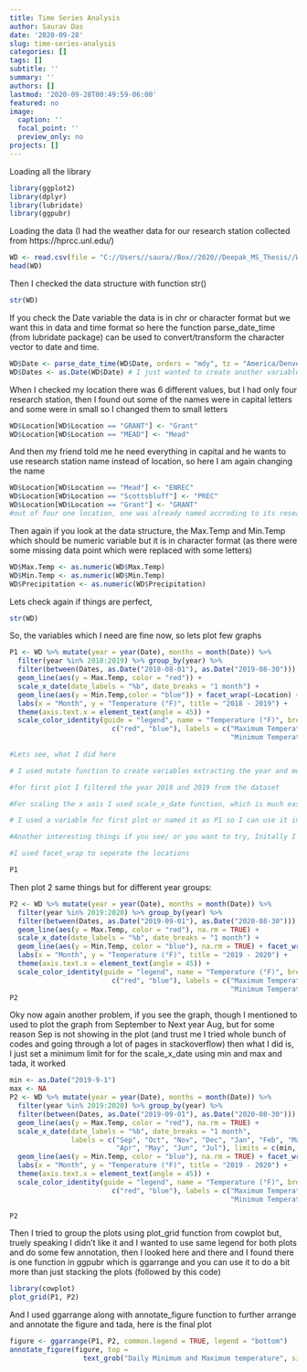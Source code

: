 ```yaml
---
title: Time Series Analysis
author: Saurav Das
date: '2020-09-28'
slug: time-series-analysis
categories: []
tags: []
subtitle: ''
summary: ''
authors: []
lastmod: '2020-09-28T00:49:59-06:00'
featured: no
image:
  caption: ''
  focal_point: ''
  preview_only: no
projects: []
---
```

Loading all the library

```r
library(ggplot2)
library(dplyr)
library(lubridate)
library(ggpubr)
```

Loading the data (I had the weather data for our research station collected from https://hprcc.unl.edu/)

```r
WD <- read.csv(file = "C://Users//saura//Box//2020//Deepak_MS_Thesis//Weather_Data.csv", header = TRUE, sep = ",")
head(WD)
```

Then I checked the data structure with function str()

```r
str(WD)
```

If you check the Date variable the data is in chr or character format but we want this in data and time format so here the function parse_date_time (from lubridate package) can be used to convert/transform the character vector to date and time.

```r
WD$Date <- parse_date_time(WD$Date, orders = "mdy", tz = "America/Denver")
WD$Dates <- as.Date(WD$Date) # I just wanted to create another variable column naming Dates from the Date variable, so I don't much mess up with the original colum while wrangling (and truley speaking which is actually not necessary you can easily extract the time series data with lubridate package once it is converted to posiXct format)
```

When I checked my location there was 6 different values, but I had only four research station, then I found out some of the names were in capital letters and some were in small so I changed them to small letters

```r
WD$Location[WD$Location == "GRANT"] <- "Grant"
WD$Location[WD$Location == "MEAD"] <- "Mead"
```

And then my friend told me he need everything in capital and he wants to use research station name instead of location, so here I am again changing the name

```r
WD$Location[WD$Location == "Mead"] <- "ENREC"
WD$Location[WD$Location == "Scottsbluff"] <- "PREC"
WD$Location[WD$Location == "Grant"] <- "GRANT"
#out of four one location, one was already named accroding to its research station, so I didn't changed (it was HPAL: High Plains Agricultural Lab, Sidney, NE)
```

Then again if you look at the data structure, the Max.Temp and Min.Temp which should be numeric variable but it is in character format (as there were some missing data point which were replaced with some letters)

```r
WD$Max.Temp <- as.numeric(WD$Max.Temp)
WD$Min.Temp <- as.numeric(WD$Min.Temp)
WD$Precipitation <- as.numeric(WD$Precipitation)
```

Lets check again if things are perfect,

```r
str(WD)
```

So, the variables which I need are fine now, so lets plot few graphs

```r
P1 <- WD %>% mutate(year = year(Date), months = month(Date)) %>% 
  filter(year %in% 2018:2019) %>% group_by(year) %>% 
  filter(between(Dates, as.Date("2018-08-01"), as.Date("2019-08-30"))) %>% ggplot(aes(Dates)) + 
  geom_line(aes(y = Max.Temp, color = "red")) + 
  scale_x_date(date_labels = "%b", date_breaks = "1 month") + 
  geom_line(aes(y = Min.Temp,color = "blue")) + facet_wrap(~Location) +
  labs(x = "Month", y = "Temperature (°F)", title = "2018 - 2019") + 
  theme(axis.text.x = element_text(angle = 45)) +
  scale_color_identity(guide = "legend", name = "Temperature (°F)", breaks = 
                         c("red", "blue"), labels = c("Maximum Temperature",
                                                      "Minimum Temperature"))
  
#Lets see, what I did here

# I used mutate function to create variables extracting the year and month from the Date so that I can use them later for grouping and filtering the data accordingly

#for first plot I filtered the year 2018 and 2019 from the dataset

#For scaling the x axis I used scale_x_date function, which is much easier rather than creating breaks and limits in scale_x_discrete/scale_x_continuous to properly arrange your axis and here you can use month or week or year breaks defining the limits like 1 week or 4 weeks or say 1 month or 10 years

# I used a variable for first plot or named it as P1 so I can use it in later for other functions

#Another interesting things if you see/ or you want to try, Initally I created the plots without using color as asthetics then I couldn't access the legend function, so I used the color in aes argument in geom_line but after that I saw aes treated them as string variable and my color was not true color they were something else, so I had to fix that using the scale_color_idenity function

#I used facet_wrap to seperate the locations

P1
```
Then plot 2 same things but for different year groups:

```r
P2 <- WD %>% mutate(year = year(Date), months = month(Date)) %>% 
  filter(year %in% 2019:2020) %>% group_by(year) %>% 
  filter(between(Dates, as.Date("2019-09-01"), as.Date("2020-08-30"))) %>% ggplot(aes(Dates)) + 
  geom_line(aes(y = Max.Temp, color = "red"), na.rm = TRUE) + 
  scale_x_date(date_labels = "%b", date_breaks = "1 month") + 
  geom_line(aes(y = Min.Temp, color = "blue"), na.rm = TRUE) + facet_wrap(~Location) +
  labs(x = "Month", y = "Temperature (°F)", title = "2019 - 2020") +
  theme(axis.text.x = element_text(angle = 45)) +
  scale_color_identity(guide = "legend", name = "Temperature (°F)", breaks = 
                         c("red", "blue"), labels = c("Maximum Temperature",
                                                      "Minimum Temperature"))
P2
```

Oky now again another problem, if you see the graph, though I mentioned to used to plot the graph from September to Next year Aug, but for some reason Sep is not showing in the plot (and trust me I tried whole bunch of codes and going through a lot of pages in stackoverflow) then what I did is, I just set a minimum limit for for the scale_x_date using min and max and tada, it worked

```r
min <- as.Date("2019-9-1")
max <- NA
P2 <- WD %>% mutate(year = year(Date), months = month(Date)) %>% 
  filter(year %in% 2019:2020) %>% group_by(year) %>% 
  filter(between(Dates, as.Date("2019-09-01"), as.Date("2020-08-30"))) %>% ggplot(aes(Dates)) + 
  geom_line(aes(y = Max.Temp, color = "red"), na.rm = TRUE) + 
  scale_x_date(date_labels = "%b", date_breaks = "1 month", 
               labels = c("Sep", "Oct", "Nov", "Dec", "Jan", "Feb", "Mar",
                          "Apr", "May", "Jun", "Jul"), limits = c(min, max)) + 
  geom_line(aes(y = Min.Temp, color = "blue"), na.rm = TRUE) + facet_wrap(~Location) +
  labs(x = "Month", y = "Temperature (°F)", title = "2019 - 2020") +
  theme(axis.text.x = element_text(angle = 45)) +
  scale_color_identity(guide = "legend", name = "Temperature (°F)", breaks = 
                         c("red", "blue"), labels = c("Maximum Temperature",
                                                      "Minimum Temperature"))

P2
```

Then I tried to group the plots using plot_grid function from cowplot but, truely speaking I didn't like it and I wanted to use same legend for both plots and do some few annotation, then I looked here and there and I found there is one function in ggpubr which is ggarrange and you can use it to do a bit more than just stacking the plots (followed by this code)


```r
library(cowplot)
plot_grid(P1, P2)
```
And I used ggarrange along with annotate_figure function to further arrange and annotate the figure and tada, here is the final plot

```r
figure <- ggarrange(P1, P2, common.legend = TRUE, legend = "bottom")
annotate_figure(figure, top = 
                  text_grob("Daily Minimum and Maximum temperature", size = 16))
```
